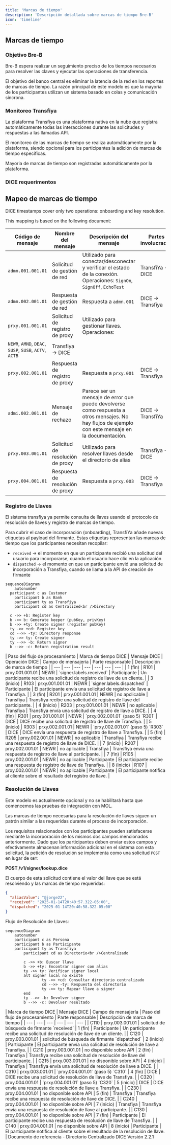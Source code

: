 ```yaml
---
title: 'Marcas de tiempo'
description: 'Descripción detallada sobre marcas de tiempo Bre-B'
icon: 'timeline'
---
```


## Marcas de tiempo

### Objetivo Bre-B

Bre-B espera realizar un seguimiento preciso de los tiempos necesarios para resolver las claves y ejecutar las operaciones de transferencia.

El objetivo del banco central es eliminar la latencia de la red en los reportes de marcas de tiempo. La razón principal de este modelo es que la mayoría de los participantes utilizan un sistema basado en colas y comunicación síncrona.

### Monitoreo Transfiya

La plataforma Transfiya es una plataforma nativa en la nube que registra automáticamente todas las interacciones durante las solicitudes y respuestas a las llamadas API.

El monitoreo de las marcas de tiempo se realiza automáticamente por la plataforma, siendo opcional para los participantes la adición de marcas de tiempo específicas.

<Info>
    Mayoria de marcas de tiempo son registradas automáticamente por la plataforma.
</Info>

### DICE requerimentos

## Mapeo de marcas de tiempo

DICE timestamps cover only two operations: onboarding and key resolution.

This mapping is based on the following document:

| Código de mensaje | Nombre del mensaje | Descripción del mensaje | Partes involucradas |
| --- | --- | --- | --- |
| `admn.001.001.01` | Solicitud de gestión de red | Utilizado para conectar/desconectar y verificar el estado de la conexión. Operaciones: `SignOn`, `SignOff`, `EchoTest` | TransfiYa → DICE |
| `admn.002.001.01` | Respuesta de gestión de red | Respuesta a `admn.001` | DICE → Transfiya |
| `prxy.001.001.01` | Solicitud de registro de proxy | Utilizado para gestionar llaves. Operaciones:
`NEWR`, `AMND`, `DEAC`, `SUSP`, `SUSB`, `ACTV`, `ACTB` | Transfiya → DICE |
| `prxy.002.001.01` | Respuesta de registro de proxy | Respuesta a `prxy.001` | DICE → Transfiya |
| `admi.002.001.01` | Mensaje de rechazo | Parece ser un mensaje de error que puede devolverse como respuesta a otros mensajes. No hay flujos de ejemplo con este mensaje en la documentación. | DICE → TransfiYa |
| `prxy.003.001.01` | Solicitud de resolución de proxy | Utilizado para resolver llaves desde el directorio de alias | Transfiya → DICE |
| `prxy.004.001.01` | Respuesta de resolución de proxy | Respuesta a `prxy.003` | DICE → Transfiya |

### Registro de Llaves

El sistema transfiya ya permite consulta de llaves usando el protocolo de resolución de llaves y registro de marcas de tiempo.

Para cubrir el caso de incorporación (onboarding), TransfiYa añade nuevas etiquetas al payload del firmante. Estas etiquetas representan las marcas de tiempo que los participantes necesitan recopilar:

- `received` → el momento en que un participante recibió una solicitud del usuario para incorporarse, cuando el usuario hace clic en la aplicación
- `dispatched` → el momento en que un participante envió una solicitud de incorporación a Transfiya, cuando se llama a la API de creación de firmante

```mermaid
sequenceDiagram
	autonumber
  participant c as Customer
	participant b as Bank
	participant ty as Transfiya
	participant cd as Centralized<br />Directory

  c ->> +b: Register key
  b ->> b: Generate keeper (pubKey, privKey)
  b ->> +ty: Create signer (register pubKey)
  ty ->> +cd: Register key
  cd -->> -ty: Directory response
  ty ->> ty: Create signer
  ty -->> -b: Return signer
  b -->> -c: Return registration result
```

<Accordion title="Marcas de tiempo crear llave">
    | Paso del flujo de procesamiento | Marca de tiempo DICE | Mensaje DICE | Operación DICE | Campo de mensajería | Parte responsable | Descripción de marca de tiempo |
    | --- | --- | --- | --- | --- | --- | --- |
    | 1 (fin) | R101 | prxy.001.001.01 | NEWR | `signer.labels.received` | Participante | Un participante recibe una solicitud de registro de llave de un cliente. |
    | 3 (inicio) | R103 | prxy.001.001.01 | NEWR | `signer.labels.dispatched` | Participante | El participante envía una solicitud de registro de llave a Transfiya. |
    | 3 (fin) | R201 | prxy.001.001.01 | NEWR | no apclicable | Transfiya | Transfiya recibe una solicitud de registro de llave del participante. |
    | 4 (inicio) | R203 | prxy.001.001.01 | NEWR | no aplicable | Transfiya | Transfiya envía una solicitud de registro de llave a DICE. |
    | 4 (fin) | R301 | prxy.001.001.01 | NEWR | `prxy.002.001.01` (paso 5) `R301` | DICE | DICE recibe una solicitud de registro de llave de Transfiya. |
    | 5 (inicio) | R303 | prxy.002.001.01 | NEWR | `prxy.002.001.01` (paso 5) `R303` | DICE | DICE envía una respuesta de registro de llave a Transfiya. |
    | 5 (fin) | R205 | prxy.002.001.01 | NEWR | no aplicable | Transfiya | Transfiya recibe una respuesta de registro de llave de DICE. |
    | 7 (inicio) | R207 | prxy.002.001.01 | NEWR | no aplicable | Transfiya | Transfiya envía una respuesta de registro de llave al participante. |
    | 7 (fin) | R105 | prxy.002.001.01 | NEWR | no aplicable | Participante | El participante recibe una respuesta de registro de llave de Transfiya. |
    | 8 (inicio) | R107 | prxy.002.001.01 | NEWR | no aplicable | Participante | El participante notifica al cliente sobre el resultado del registro de llave. |
</Accordion>

### Resolución de Llaves

<Info>
    Este modelo es actualmente opcional y no se habilitará hasta que comencemos las pruebas de integración con MOL.
</Info>

Las marcas de tiempo necesarias para la resolución de llaves siguen un patrón similar a las requeridas durante el proceso de incorporación.

Los requisitos relacionados con los participantes pueden satisfacerse mediante la incorporación de los mismos dos campos mencionados anteriormente. Dado que los participantes deben enviar estos campos y efectivamente almacenan información adicional en el sistema con esta solicitud, la petición de resolución se implementa como una solicitud `POST` en lugar de `GET`:

**POST /v1/signer/lookup.dice**

El cuerpo de esta solicitud contiene el valor del llave que se está resolviendo y las marcas de tiempo requeridas:

```json
{
  "aliasValue": "@jorge22",
  "received": "2025-01-14T20:40:57.322-05:00",
  "dispatched": "2025-01-14T20:40:58.322-05:00"
}
```

Flujo de Resolución de Llaves:

```mermaid
sequenceDiagram
	autonumber
	participant c as Persona
	participant b as Participante
	participant ty as Transfiya
		participant cd as Directorio<br />Centralizado

		c ->> +b: Buscar llave
		b ->> +ty: Encontrar signer con alias
		ty ->> ty: Verificar signer local
		alt signer local no existe
				ty ->> +cd: Consultar directorio centralizado
				cd -->> -ty: Respuesta del directorio
				ty ->> ty: Mapear llave a signer
		end
		ty -->> -b: Devolver signer
		b -->> -c: Devolver resultado
```

<Accordion title="Marcas de tiempo resolución">
    | Marca de tiempo DICE | Mensaje DICE | Campo de mensajería | Paso del flujo de procesamiento | Parte responsable | Descripción de marca de tiempo |
    | --- | --- | --- | --- | --- | --- |
    | C110 | prxy.003.001.01 | solicitud de búsqueda de firmante `received` | 1 (fin) | Participante | Un participante recibe una solicitud de resolución de llave de un cliente. |
    | C120 | prxy.003.001.01 | solicitud de búsqueda de firmante `dispatched` | 2 (inicio) | Participante | El participante envía una solicitud de resolución de llave a Transfiya. |
    | C210 | prxy.003.001.01 | no disponible sobre API | 2 (fin) | Transfiya | Transfiya recibe una solicitud de resolución de llave del participante. |
    | C215 | prxy.003.001.01 | no disponible sobre API | 4 (inicio) | Transfiya | Transfiya envía una solicitud de resolución de llave a DICE. |
    | C310 | prxy.003.001.01 | `prxy.004.001.01` (paso 5) `C310` | 4 (fin) | DICE | DICE recibe una solicitud de resolución de llave de Transfiya. |
    | C320 | prxy.004.001.01 | `prxy.004.001.01` (paso 5) `C320` | 5 (inicio) | DICE | DICE envía una respuesta de resolución de llave a Transfiya. |
    | C230 | prxy.004.001.01 | no disponible sobre API | 5 (fin) | Transfiya | Transfiya recibe una respuesta de resolución de llave de DICE. |
    | C240 | prxy.004.001.01 | no disponible sobre API | 7 (inicio) | Transfiya | Transfiya envía una respuesta de resolución de llave al participante. |
    | C130 | prxy.004.001.01 | no disponible sobre API | 7 (fin) | Participante | El participante recibe una respuesta de resolución de llave de Transfiya. |
    | C140 | prxy.004.001.01 | no disponible sobre API | 8 (inicio) | Participante | El participante notifica al cliente sobre el resultado de la resolución de llave. |
</Accordion>

<Note>
    Documento de referencia -  Directorio Centralizado DICE Versión 2.2.1
</Note>
